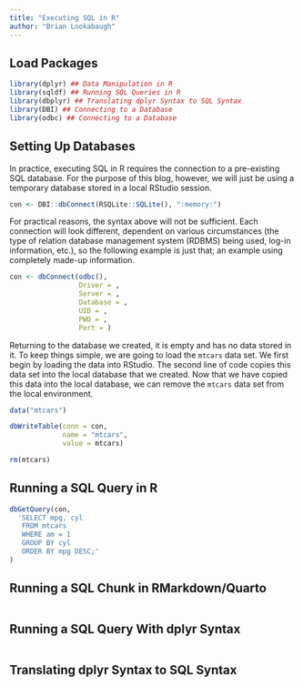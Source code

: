 ```yaml
---
title: "Executing SQL in R"
author: "Brian Lookabaugh"
---
```


## Load Packages

```r
library(dplyr) ## Data Manipulation in R
library(sqldf) ## Running SQL Queries in R
library(dbplyr) ## Translating dplyr Syntax to SQL Syntax
library(DBI) ## Connecting to a Database
library(odbc) ## Connecting to a Database
```

## Setting Up Databases

In practice, executing SQL in R requires the connection to a pre-existing SQL database. For the purpose of this blog, however, we will just be using a temporary database stored in a local RStudio session.

```r
con <- DBI::dbConnect(RSQLite::SQLite(), ":memory:")
```

For practical reasons, the syntax above will not be sufficient. Each connection will look different, dependent on various circumstances (the type of relation database management system (RDBMS) being used, log-in information, etc.), so the following example is just that; an example using completely made-up information.

```r
con <- dbConnect(odbc(),
                 Driver = ,
                 Server = ,
                 Database = ,
                 UID = ,
                 PWD = ,
                 Port = )
```

Returning to the database we created, it is empty and has no data stored in it. To keep things simple, we are going to load the `mtcars` data set. We first begin by loading the data into RStudio. The second line of code copies this data set into the local database that we created. Now that we have copied this data into the local database, we can remove the `mtcars` data set from the local environment.

```r
data("mtcars")

dbWriteTable(conn = con,
             name = "mtcars",
             value = mtcars)

rm(mtcars)
```

## Running a SQL Query in R

```r
dbGetQuery(con,
  'SELECT mpg, cyl
   FROM mtcars
   WHERE am = 1
   GROUP BY cyl
   ORDER BY mpg DESC;'
)
```

## Running a SQL Chunk in RMarkdown/Quarto

```sql

```

## Running a SQL Query With dplyr Syntax

```r

```

## Translating dplyr Syntax to SQL Syntax

```r

```
